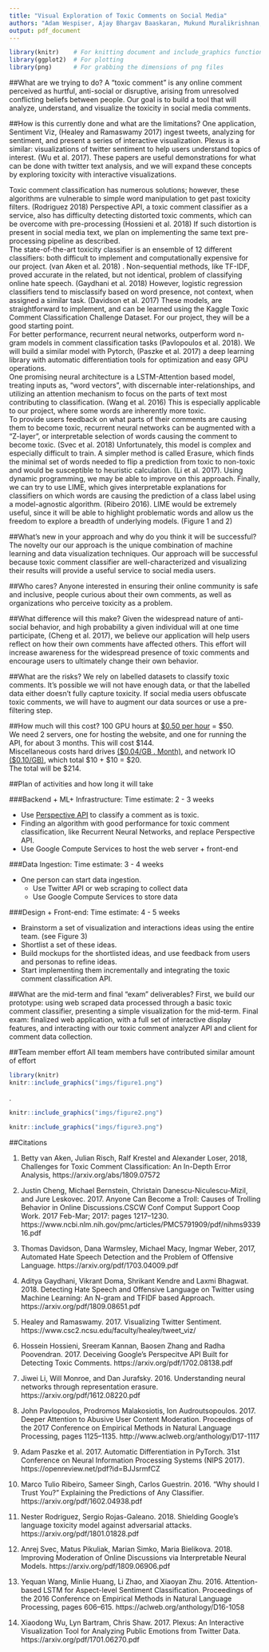 ```yaml
---
title: "Visual Exploration of Toxic Comments on Social Media"
authors: "Adam Wespiser, Ajay Bhargav Baaskaran, Mukund Muralikrishnan, Nachiappan Chockalingam"
output: pdf_document
---
```


```r
library(knitr)    # For knitting document and include_graphics function
library(ggplot2)  # For plotting
library(png)      # For grabbing the dimensions of png files
```



##What are we trying to do?
A “toxic comment” is any online comment perceived as hurtful, anti-social or disruptive, arising from unresolved conflicting beliefs between people. Our goal is to build a tool that will analyze, understand, and visualize the toxicity in social media comments.

##How is this currently done and what are the limitations?
One application, Sentiment Viz, (Healey and Ramaswamy 2017) ingest tweets, analyzing for sentiment, and present a series of interactive visualization. Plexus is a similar: visualizations of twitter sentiment to help users understand topics of interest. (Wu et al. 2017). These papers are useful demonstrations for what can be done with twitter text analysis, and we will expand these concepts by exploring toxicity with interactive visualizations.    

Toxic comment classification has numerous solutions; however, these algorithms are vulnerable to simple word manipulation to get past toxicity filters. (Rodriguez 2018) Perspective API, a toxic comment classifier as a service, also has difficulty detecting distorted toxic comments, which can be overcome with pre-processing (Hossieni et al. 2018) If such distortion is present in social media text, we plan on implementing the same text pre-processing pipeline as described.    
The state-of-the-art toxicity classifier is an ensemble of 12 different classifiers: both difficult to implement and computationally expensive for our project. (van Aken et al. 2018) . Non-sequential methods, like TF-IDF, proved accurate in the related, but not identical, problem of classifying online hate speech. (Gaydhani et al. 2018) However, logistic regression classifiers tend to misclassify based on word presence, not context, when assigned a similar task. (Davidson et al. 2017) These models, are straightforward to implement, and can be learned using the Kaggle Toxic Comment Classification Challenge Dataset. For our project, they will be a good starting point.    
For better performance, recurrent neural networks, outperform word n-gram models in comment classification tasks (Pavlopoulos et al. 2018). We will build a similar model with Pytorch, (Paszke et al. 2017) a deep learning library with automatic differentiation tools for optimization and easy GPU operations.     
One promising neural architecture is a LSTM-Attention based model, treating inputs as, “word vectors”, with discernable inter-relationships, and utilizing an attention mechanism to focus on the parts of text most contributing to classification. (Wang et al. 2016) This is especially applicable to our project, where some words are inherently more toxic.    
To provide users feedback on what parts of their comments are causing them to become toxic, recurrent neural networks can be augmented with a “Z-layer”, or interpretable selection of words causing the comment to become toxic. (Svec et al. 2018) Unfortunately, this model is complex and especially difficult to train. A simpler method is called Erasure, which finds the minimal set of words needed to flip a prediction from toxic to non-toxic and would be susceptible to heuristic calculation. (Li et al. 2017). Using dynamic programming, we may be able to improve on this approach. Finally, we can try to use LIME, which gives interpretable explanations for classifiers on which words are causing the prediction of a class label using a model-agnostic algorithm. (Ribeiro 2016). LIME would be extremely useful, since it will be able to highlight problematic words and allow us the freedom to explore a breadth of underlying models. (Figure 1 and 2)    

##What's new in your approach and why do you think it will be successful?
The novelty our our approach is the unique combination of machine learning and data visualization techniques. Our approach will be successful because toxic comment classifier are well-characterized and visualizing their results will provide a useful service to social media users.

##Who cares?
Anyone interested in ensuring their online community is safe and inclusive, people curious about their own comments, as well as organizations who perceive toxicity as a problem.

##What difference will this make?
Given the widespread nature of anti-social behavior, and high probability a given individual will at one time participate, (Cheng et al. 2017), we believe our application will help users reflect on how their own comments have affected others. This effort will increase awareness for the widespread presence of toxic comments and encourage users to ultimately change their own behavior.    

##What are the risks?
We rely on labelled datasets to classify toxic comments. It’s possible we will not have enough data, or that the labelled data either doesn’t fully capture toxicity.
If social media users obfuscate toxic comments, we will have to augment our data sources or use a pre-filtering step. 

##How much will this cost?
100 GPU hours at [$0.50 per hour](https://cloud.google.com/gpu/) = $50.    
We need 2 servers, one for hosting the website, and one for running the API, for about 3 months. This will cost $144.   
Miscellaneous costs hard drives [($0.04/GB . Month)](https://cloud.google.com/persistent-disk/), and network IO [ ($0.10/GB)](https://cloud.google.com/network-tiers/pricing), which total $10 + $10 = $20.   
The total will be $214.   

##Plan of activities and how long it will take

###Backend + ML+ Infrastructure:
Time estimate: 2 - 3 weeks

* Use [Perspective API](https://www.perspectiveapi.com/#/) to classify a comment as is toxic. 
* Finding an algorithm with good performance for toxic comment classification, like Recurrent Neural Networks, and replace Perspective API.
* Use Google Compute Services to host the web server + front-end

###Data Ingestion:
Time estimate: 3 - 4 weeks

* One person can start data ingestion.
    + Use Twitter API or web scraping to collect data
    + Use Google Compute Services to store data

###Design + Front-end:
Time estimate: 4 - 5 weeks

* Brainstorm a set of visualization and interactions ideas using the entire team. (see Figure 3) 
* Shortlist a set of these ideas.
* Build mockups for the shortlisted ideas, and use feedback from users and personas to refine ideas.
* Start implementing them incrementally and integrating the toxic comment classification API.

##What are the mid-term and final “exam” deliverables?
First, we build our prototype: using web scraped data processed through a basic toxic comment classifier, presenting a simple visualization for the mid-term.
Final exam: finalized web application, with a full set of interactive display features, and interacting with our toxic comment analyzer API and client for comment data collection. 

##Team member effort
All team members have contributed similar amount of effort


\pagebreak
  
  

```r
library(knitr)
knitr::include_graphics("imgs/figure1.png")
```


\pagebreak
. 
  

```r

knitr::include_graphics("imgs/figure2.png")

```



\pagebreak

  

```r
knitr::include_graphics("imgs/figure3.png")
```





\pagebreak 

##Citations

1. Betty van Aken, Julian Risch, Ralf Krestel and Alexander Loser, 2018, Challenges for Toxic Comment Classification: An In-Depth Error Analysis, https://arxiv.org/abs/1809.07572

2. Justin Cheng, Michael Bernstein, Christain Danescu-Niculescu-Mizil, and Jure Leskovec. 2017. Anyone Can Become a Troll: Causes of Trolling Behavior in Online Discussions.CSCW Conf Comput Support Coop Work. 2017 Feb-Mar; 2017: pages 1217–1230. https://www.ncbi.nlm.nih.gov/pmc/articles/PMC5791909/pdf/nihms933916.pdf

3. Thomas Davidson, Dana Warmsley, Michael Macy, Ingmar Weber, 2017, Automated Hate Speech Detection and the Problem of Offensive Language. https://arxiv.org/pdf/1703.04009.pdf

4. Aditya Gaydhani, Vikrant Doma, Shrikant Kendre and Laxmi Bhagwat. 2018. Detecting Hate Speech and Offensive Language on Twitter using Machine Learning: An N-gram and
TFIDF based Approach. https://arxiv.org/pdf/1809.08651.pdf

5. Healey and Ramaswamy. 2017. Visualizing Twitter Sentiment. https://www.csc2.ncsu.edu/faculty/healey/tweet_viz/

6. Hossein Hossieni, Sreeram Kannan, Baosen Zhang and Radha Poovendran. 2017. Deceiving Google’s Perspecitve API Built for Detecting Toxic Comments. https://arxiv.org/pdf/1702.08138.pdf

7. Jiwei Li, Will Monroe, and Dan Jurafsky. 2016. Understanding neural networks through representation erasure. https://arxiv.org/pdf/1612.08220.pdf

8. John Pavlopoulos, Prodromos Malakosiotis, Ion Audroutsopoulos. 2017. Deeper Attention to Abusive User Content Moderation. Proceedings of the 2017 Conference on Empirical Methods in Natural Language Processing, pages 1125–1135. http://www.aclweb.org/anthology/D17-1117

9. Adam Paszke et al. 2017. Automatic Differentiation in PyTorch. 31st Conference on Neural Information Processing Systems (NIPS 2017). https://openreview.net/pdf?id=BJJsrmfCZ

10. Marco Tulio Ribeiro, Sameer Singh, Carlos Guestrin. 2016. "Why should I Trust You?" Explaining the Predictions of Any Classifier. https://arxiv.org/pdf/1602.04938.pdf

11. Nester Rodriguez, Sergio Rojas-Galeano. 2018. Shielding Google’s language toxicity model against adversarial attacks. https://arxiv.org/pdf/1801.01828.pdf

12. Anrej Svec, Matus Pikuliak, Marian Simko, Maria Bielikova. 2018. Improving Moderation of Online Discussions via Interpretable Neural Models. https://arxiv.org/pdf/1809.06906.pdf

13. Yequan Wang, Minlie Huang, Li Zhao, and Xiaoyan Zhu. 2016. Attention-based LSTM for Aspect-level Sentiment Classification. Proceedings of the 2016 Conference on Empirical Methods in Natural Language Processing, pages 606–615. https://aclweb.org/anthology/D16-1058

14. Xiaodong Wu, Lyn Bartram, Chris Shaw. 2017. Plexus: An Interactive Visualization Tool for Analyzing Public Emotions from Twitter Data. https://arxiv.org/pdf/1701.06270.pdf
